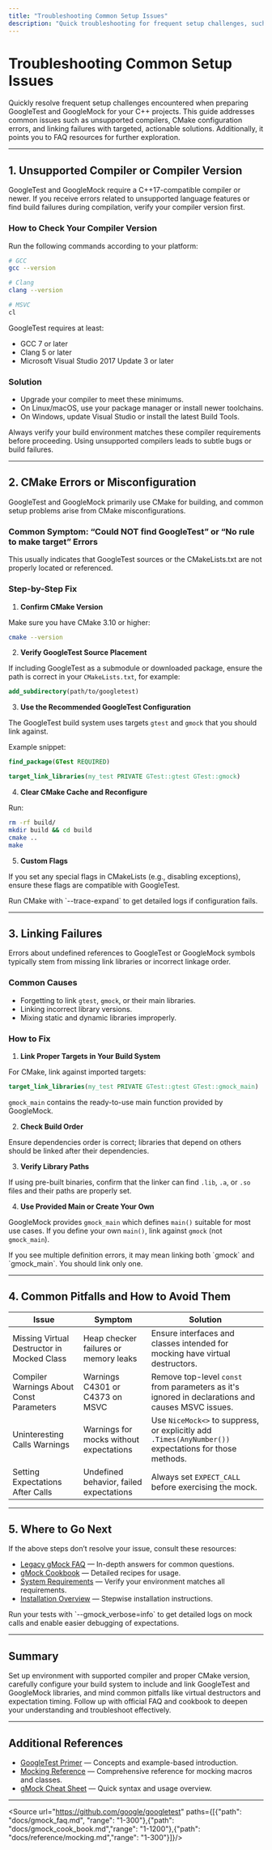 ```yaml
---
title: "Troubleshooting Common Setup Issues"
description: "Quick troubleshooting for frequent setup challenges, such as unsupported compilers, CMake errors, or linking failures, with actionable solutions and references to FAQ resources."
---
```


# Troubleshooting Common Setup Issues

Quickly resolve frequent setup challenges encountered when preparing GoogleTest and GoogleMock for your C++ projects. This guide addresses common issues such as unsupported compilers, CMake configuration errors, and linking failures with targeted, actionable solutions. Additionally, it points you to FAQ resources for further exploration.

---

## 1. Unsupported Compiler or Compiler Version

GoogleTest and GoogleMock require a C++17-compatible compiler or newer. If you receive errors related to unsupported language features or find build failures during compilation, verify your compiler version first.

### How to Check Your Compiler Version

Run the following commands according to your platform:

```bash
# GCC
gcc --version

# Clang
clang --version

# MSVC
cl
```

GoogleTest requires at least:

- GCC 7 or later
- Clang 5 or later
- Microsoft Visual Studio 2017 Update 3 or later

### Solution

- Upgrade your compiler to meet these minimums.
- On Linux/macOS, use your package manager or install newer toolchains.
- On Windows, update Visual Studio or install the latest Build Tools.

<Tip>
Always verify your build environment matches these compiler requirements before proceeding. Using unsupported compilers leads to subtle bugs or build failures.
</Tip>

---

## 2. CMake Errors or Misconfiguration

GoogleTest and GoogleMock primarily use CMake for building, and common setup problems arise from CMake misconfigurations.

### Common Symptom: “Could NOT find GoogleTest” or “No rule to make target” Errors

This usually indicates that GoogleTest sources or the CMakeLists.txt are not properly located or referenced.

### Step-by-Step Fix

1. **Confirm CMake Version**

Make sure you have CMake 3.10 or higher:

```bash
cmake --version
```

2. **Verify GoogleTest Source Placement**

If including GoogleTest as a submodule or downloaded package, ensure the path is correct in your `CMakeLists.txt`, for example:

```cmake
add_subdirectory(path/to/googletest)
```

3. **Use the Recommended GoogleTest Configuration**

The GoogleTest build system uses targets `gtest` and `gmock` that you should link against.

Example snippet:

```cmake
find_package(GTest REQUIRED)

target_link_libraries(my_test PRIVATE GTest::gtest GTest::gmock)
```

4. **Clear CMake Cache and Reconfigure**

Run:

```bash
rm -rf build/
mkdir build && cd build
cmake ..
make
```

5. **Custom Flags**

If you set any special flags in CMakeLists (e.g., disabling exceptions), ensure these flags are compatible with GoogleTest.

<Tip>
Run CMake with `--trace-expand` to get detailed logs if configuration fails.
</Tip>

---

## 3. Linking Failures

Errors about undefined references to GoogleTest or GoogleMock symbols typically stem from missing link libraries or incorrect linkage order.

### Common Causes

- Forgetting to link `gtest`, `gmock`, or their main libraries.
- Linking incorrect library versions.
- Mixing static and dynamic libraries improperly.

### How to Fix

1. **Link Proper Targets in Your Build System**

For CMake, link against imported targets:

```cmake
target_link_libraries(my_test PRIVATE GTest::gtest GTest::gmock_main)
```

`gmock_main` contains the ready-to-use main function provided by GoogleMock.

2. **Check Build Order**

Ensure dependencies order is correct; libraries that depend on others should be linked after their dependencies.

3. **Verify Library Paths**

If using pre-built binaries, confirm that the linker can find `.lib`, `.a`, or `.so` files and their paths are properly set.

4. **Use Provided Main or Create Your Own**

GoogleMock provides `gmock_main` which defines `main()` suitable for most use cases. If you define your own `main()`, link against `gmock` (not `gmock_main`).

<Tip>
If you see multiple definition errors, it may mean linking both `gmock` and `gmock_main`. You should link only one.
</Tip>

---

## 4. Common Pitfalls and How to Avoid Them

| Issue | Symptom | Solution |
|-------|---------|----------|
| Missing Virtual Destructor in Mocked Class | Heap checker failures or memory leaks | Ensure interfaces and classes intended for mocking have virtual destructors. |
| Compiler Warnings About Const Parameters | Warnings C4301 or C4373 on MSVC | Remove top-level `const` from parameters as it's ignored in declarations and causes MSVC issues. |
| Uninteresting Calls Warnings | Warnings for mocks without expectations | Use `NiceMock<>` to suppress, or explicitly add `.Times(AnyNumber())` expectations for those methods. |
| Setting Expectations After Calls | Undefined behavior, failed expectations | Always set `EXPECT_CALL` before exercising the mock.

---

## 5. Where to Go Next

If the above steps don’t resolve your issue, consult these resources:

- [Legacy gMock FAQ](https://google.github.io/googletest/gmock_faq.html) — In-depth answers for common questions.
- [gMock Cookbook](https://google.github.io/googletest/gmock_cook_book.html) — Detailed recipes for usage.
- [System Requirements](../prerequisites-installation/system-requirements.md) — Verify your environment matches all requirements.
- [Installation Overview](../prerequisites-installation/installation-overview.md) — Stepwise installation instructions.

<Tip>
Run your tests with `--gmock_verbose=info` to get detailed logs on mock calls and enable easier debugging of expectations.
</Tip>

---

## Summary

Set up environment with supported compiler and proper CMake version, carefully configure your build system to include and link GoogleTest and GoogleMock libraries, and mind common pitfalls like virtual destructors and expectation timing. Follow up with official FAQ and cookbook to deepen your understanding and troubleshoot effectively.

---

## Additional References

- [GoogleTest Primer](../primer.md) — Concepts and example-based introduction.
- [Mocking Reference](../reference/mocking.md) — Comprehensive reference for mocking macros and classes.
- [gMock Cheat Sheet](../gmock_cheat_sheet.md) — Quick syntax and usage overview.

---

<Source url="https://github.com/google/googletest" paths={[{"path": "docs/gmock_faq.md", "range": "1-300"},{"path": "docs/gmock_cook_book.md","range": "1-1200"},{"path": "docs/reference/mocking.md","range": "1-300"}]}/>
